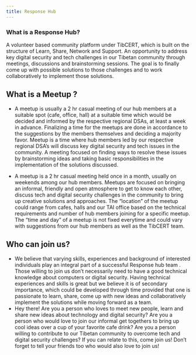 ```yaml
---
title: Response Hub
---
```


### What is a Response Hub?
A volunteer based community platform under TibCERT, which is built on the structure of Learn, Share, Network and Support.
An opportunity to address key digital security and tech challenges in our Tibetan community through meetings, discussions and brainstorming sessions.
The goal is to finally come up with possible solutions to those challenges and to work collaboratively to implement those solutions.

## What is a Meetup ?
- A meetup is usually a 2 hr casual meeting of our hub members at a suitable spot (cafe, office, hall) at a suitable time which would be decided and informed by the respective regional DSAs, at least a week in advance. Finalizing a time for the meetups are done in accordance to the suggestions by the members themselves and deciding a majority favor. Meetup is a time where hub members led by our respective regional DSA’s will discuss key digital security and tech issues in the community. 
A meeting focused on finding ways to resolve these issues by brainstorming ideas and taking basic responsibilities in the implementation of the solutions discussed.

- A meetup is a 2 hr casual meeting held once in a month, usually on weekends among our hub members. Meetups are focused on bringing an informal, friendly and open atmosphere to get to know each other, discuss tech and digital security challenges in the community to bring up creative solutions and approaches. The “location” of the meetup could range from cafes, halls and our TAI office based on the technical requirements and number of hub members joining for a specific meetup. The “time and day” of a meetup is not fixed everytime and could vary with suggestions from our hub members as well as the TibCERT team.

## Who can join us?
- We believe that varying skills, experiences and background of interested individuals play an integral part of a successful Response hub team . Those willing to join us don’t necessarily need to have a good technical knowledge about computers or digital security. Having technical experiences and skills is great but we believe it is of secondary importance, which could be developed through time provided that one is passionate to learn, share, come up with new ideas and collaboratively implement the solutions while moving forward as a team.
- Hey there! Are you a person who loves to meet new people, learn and share new ideas about technology and digital security? Are you a person who would love to join our informal get togethers to bring up cool ideas over a cup of your favorite cafe drink? Are you a person willing to contribute to our Tibetan community to overcome tech and digital security challenges? If you can relate to this, come join us! Don’t forget to tell your friends too who would also love to join us!

